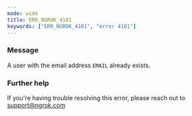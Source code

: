 ```yaml
---
mode: wide
title: ERR_NGROK_4101
keywords: ["ERR_NGROK_4101", "error 4101"]
---
```


### Message

A user with the email address `EMAIL` already exists.

### Further help

If you're having trouble resolving this error, please reach out to [support@ngrok.com](mailto:support@ngrok.com?subject=Help%20with%20ERR_NGROK_4101)
